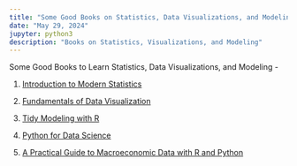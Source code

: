 ```yaml
---
title: "Some Good Books on Statistics, Data Visualizations, and Modeling"
date: "May 29, 2024" 
jupyter: python3
description: "Books on Statistics, Visualizations, and Modeling"
---
```


Some Good Books to Learn Statistics, Data Visualizations, and Modeling - 

01. [Introduction to Modern Statistics](https://openintro-ims.netlify.app/)

02. [Fundamentals of Data Visualization](https://clauswilke.com/dataviz/)

03. [Tidy Modeling with R](https://www.tmwr.org/)

04. [Python for Data Science](https://aeturrell.github.io/python4DS/welcome.html)

05. [A Practical Guide to Macroeconomic Data with R and Python](https://quantamental-python.com/)

